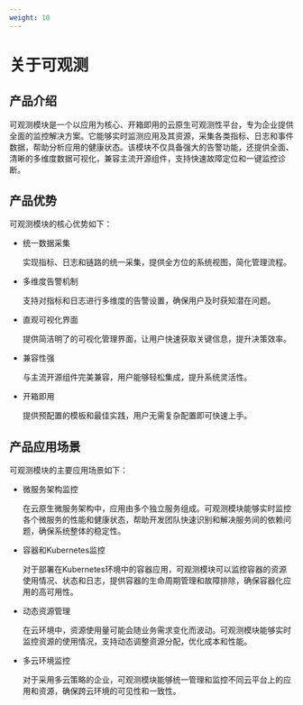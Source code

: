 ```yaml
---
weight: 10
---
```


# 关于可观测

## 产品介绍

可观测模块是一个以应用为核心、开箱即用的云原生可观测性平台，专为企业提供全面的监控解决方案。它能够实时监测应用及其资源，采集各类指标、日志和事件数据，帮助分析应用的健康状态。该模块不仅具备强大的告警功能，还提供全面、清晰的多维度数据可视化，兼容主流开源组件，支持快速故障定位和一键监控诊断。


## 产品优势

可观测模块的核心优势如下：

- 统一数据采集

  实现指标、日志和链路的统一采集，提供全方位的系统视图，简化管理流程。

- 多维度告警机制

  支持对指标和日志进行多维度的告警设置，确保用户及时获知潜在问题。

- 直观可视化界面

  提供简洁明了的可视化管理界面，让用户快速获取关键信息，提升决策效率。

- 兼容性强

  与主流开源组件完美兼容，用户能够轻松集成，提升系统灵活性。

- 开箱即用

  提供预配置的模板和最佳实践，用户无需复杂配置即可快速上手。    


## 产品应用场景

可观测模块的主要应用场景如下：

- 微服务架构监控

  在云原生微服务架构中，应用由多个独立服务组成。可观测模块能够实时监控各个微服务的性能和健康状态，帮助开发团队快速识别和解决服务间的依赖问题，确保系统整体的稳定性。

- 容器和Kubernetes监控

  对于部署在Kubernetes环境中的容器应用，可观测模块可以监控容器的资源使用情况、状态和日志，提供容器的生命周期管理和故障排除，确保容器化应用的高可用性。

- 动态资源管理

  在云环境中，资源使用量可能会随业务需求变化而波动。可观测模块能够实时监控资源的使用情况，支持动态调整资源分配，优化成本和性能。

- 多云环境监控

  对于采用多云策略的企业，可观测模块能够统一管理和监控不同云平台上的应用和资源，确保跨云环境的可见性和一致性。
